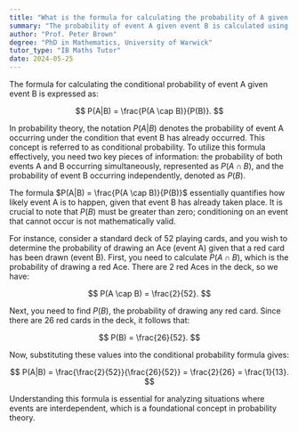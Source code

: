 ```yaml
---
title: "What is the formula for calculating the probability of A given B?"
summary: "The probability of event A given event B is calculated using the formula P(A|B) = P(A ∩ B) / P(B), where P(A ∩ B) is the joint probability of A and B."
author: "Prof. Peter Brown"
degree: "PhD in Mathematics, University of Warwick"
tutor_type: "IB Maths Tutor"
date: 2024-05-25
---
```


The formula for calculating the conditional probability of event A given event B is expressed as:

$$
P(A|B) = \frac{P(A \cap B)}{P(B)}.
$$

In probability theory, the notation $P(A|B)$ denotes the probability of event A occurring under the condition that event B has already occurred. This concept is referred to as conditional probability. To utilize this formula effectively, you need two key pieces of information: the probability of both events A and B occurring simultaneously, represented as $P(A \cap B)$, and the probability of event B occurring independently, denoted as $P(B)$.

The formula $P(A|B) = \frac{P(A \cap B)}{P(B)}$ essentially quantifies how likely event A is to happen, given that event B has already taken place. It is crucial to note that $P(B)$ must be greater than zero; conditioning on an event that cannot occur is not mathematically valid.

For instance, consider a standard deck of 52 playing cards, and you wish to determine the probability of drawing an Ace (event A) given that a red card has been drawn (event B). First, you need to calculate $P(A \cap B)$, which is the probability of drawing a red Ace. There are 2 red Aces in the deck, so we have:

$$
P(A \cap B) = \frac{2}{52}.
$$

Next, you need to find $P(B)$, the probability of drawing any red card. Since there are 26 red cards in the deck, it follows that:

$$
P(B) = \frac{26}{52}.
$$

Now, substituting these values into the conditional probability formula gives:

$$
P(A|B) = \frac{\frac{2}{52}}{\frac{26}{52}} = \frac{2}{26} = \frac{1}{13}.
$$

Understanding this formula is essential for analyzing situations where events are interdependent, which is a foundational concept in probability theory.
    